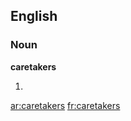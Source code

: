 ==English==

===Noun===
'''caretakers'''

# {{plural of|[[caretaker]]}}

[[ar:caretakers]]
[[fr:caretakers]]
